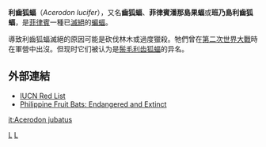{{Speciesbox 
| genus = Acerodon
| species = lucifer
| authority = Elliot, 1896
| status = NR
| status_system = IUCN3.1
}}
'''利齒狐蝠'''（''Acerodon lucifer''），又名'''齒狐蝠'''、'''菲律賓潘那島果蝠'''或'''班乃島利齒狐蝠'''，是[[菲律賓|菲律賓]]一種已[[滅絕|滅絕]]的[[蝙蝠|蝙蝠]]。

導致利齒狐蝠滅絕的原因可能是砍伐林木或過度獵殺。牠們曾在[[第二次世界大戰|第二次世界大戰]]時在軍營中出沒。但现时它们被认为是[[鬃毛利齿狐蝠|鬃毛利齿狐蝠]]的异名。

== 外部連結 ==
* [https://web.archive.org/web/20080920080409/http://www.iucnredlist.org/search/details.php/141/all IUCN Red List]
* [https://web.archive.org/web/20081014091113/http://www.batcon.org/batsmag/v5n1-3.html Philippine Fruit Bats: Endangered and Extinct]
{{Taxonbar|from=Q2717030}}

[[Category:利齒狐蝠屬|L]]
[[Category:1896年描述的动物|L]]

[[it:Acerodon_jubatus|it:Acerodon jubatus]]